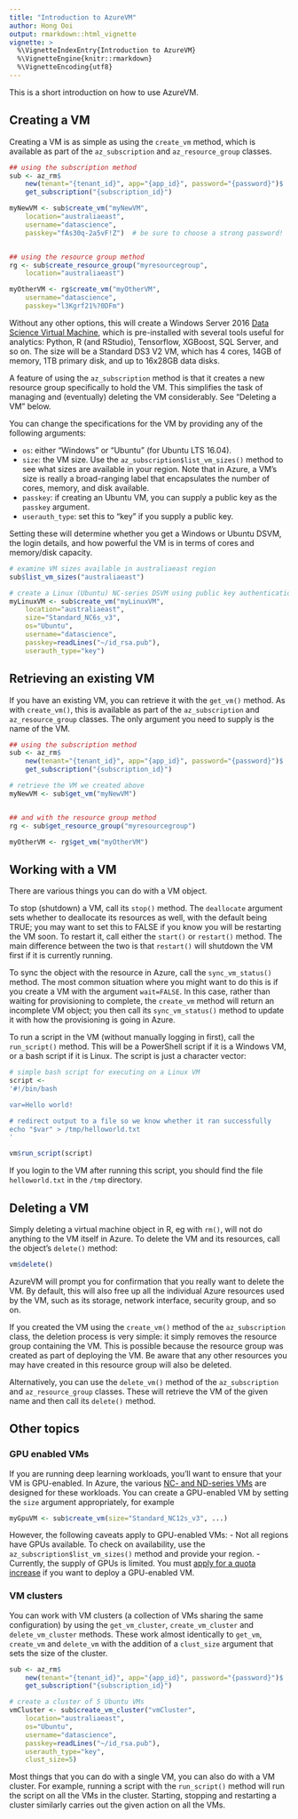 ```yaml
---
title: "Introduction to AzureVM"
author: Hong Ooi
output: rmarkdown::html_vignette
vignette: >
  %\VignetteIndexEntry{Introduction to AzureVM}
  %\VignetteEngine{knitr::rmarkdown}
  %\VignetteEncoding{utf8}
---
```


This is a short introduction on how to use AzureVM.


## Creating a VM

Creating a VM is as simple as using the `create_vm` method, which is available as part of the `az_subscription`  and `az_resource_group` classes.

```r
## using the subscription method
sub <- az_rm$
    new(tenant="{tenant_id}", app="{app_id}", password="{password}")$
    get_subscription("{subscription_id}")

myNewVM <- sub$create_vm("myNewVM",
    location="australiaeast",
    username="datascience",
    passkey="fAs30q-2a5vF!Z")  # be sure to choose a strong password!


## using the resource group method
rg <- sub$create_resource_group("myresourcegroup",
    location="australiaeast")

myOtherVM <- rg$create_vm("myOtherVM",
    username="datascience",
    passkey="l3Kgrf21%?0DFm")
```

Without any other options, this will create a Windows Server 2016 [Data Science Virtual Machine](https://docs.microsoft.com/en-us/azure/machine-learning/data-science-virtual-machine/overview#whats-included-in-the-data-science-vm), which is pre-installed with several tools useful for analytics: Python, R (and RStudio), Tensorflow, XGBoost, SQL Server, and so on. The size will be a Standard DS3 V2 VM, which has 4 cores, 14GB of memory, 1TB primary disk, and up to 16x28GB data disks.

A feature of using the `az_subscription` method is that it creates a new resource group specifically to hold the VM. This simplifies the task of managing and (eventually) deleting the VM considerably. See "Deleting a VM" below.

You can change the specifications for the VM by providing any of the following arguments:

- `os`: either "Windows" or "Ubuntu" (for Ubuntu LTS 16.04).
- `size`: the VM size. Use the `az_subscription$list_vm_sizes()` method to see what sizes are available in your region. Note that in Azure, a VM's size is really a broad-ranging label that encapsulates the number of cores, memory, and disk available.
- `passkey`: if creating an Ubuntu VM, you can supply a public key as the `passkey` argument.
- `userauth_type`: set this to "key" if you supply a public key.

Setting these will determine whether you get a Windows or Ubuntu DSVM, the login details, and how powerful the VM is in terms of cores and memory/disk capacity.

```r
# examine VM sizes available in australiaeast region
sub$list_vm_sizes("australiaeast")

# create a Linux (Ubuntu) NC-series DSVM using public key authentication
myLinuxVM <- sub$create_vm("myLinuxVM",
    location="australiaeast",
    size="Standard_NC6s_v3",
    os="Ubuntu",
    username="datascience",
    passkey=readLines("~/id_rsa.pub"),
    userauth_type="key")
```


## Retrieving an existing VM

If you have an existing VM, you can retrieve it with the `get_vm()` method. As with `create_vm()`, this is available as part of the `az_subscription` and `az_resource_group` classes. The only argument you need to supply is the name of the VM.

```r
## using the subscription method
sub <- az_rm$
    new(tenant="{tenant_id}", app="{app_id}", password="{password}")$
    get_subscription("{subscription_id}")

# retrieve the VM we created above
myNewVM <- sub$get_vm("myNewVM")


## and with the resource group method
rg <- sub$get_resource_group("myresourcegroup")

myOtherVM <- rg$get_vm("myOtherVM")
```


## Working with a VM

There are various things you can do with a VM object.

To stop (shutdown) a VM, call its `stop()` method. The `deallocate` argument sets whether to deallocate its resources as well, with the default being TRUE; you may want to set this to FALSE if you know you will be restarting the VM soon. To restart it, call either the `start()` or `restart()` method. The main difference between the two is that `restart()` will shutdown the VM first if it is currently running.

To sync the object with the resource in Azure, call the `sync_vm_status()` method. The most common situation where you might want to do this is if you create a VM with the argument `wait=FALSE`. In this case, rather than waiting for provisioning to complete, the `create_vm` method will return an incomplete VM object; you then call its `sync_vm_status()` method to update it with how the provisioning is going in Azure.

To run a script in the VM (without manually logging in first), call the `run_script()` method. This will be a PowerShell script if it is a Windows VM, or a bash script if it is Linux. The script is just a character vector:

```r
# simple bash script for executing on a Linux VM
script <-
'#!/bin/bash

var=Hello world!

# redirect output to a file so we know whether it ran successfully
echo "$var" > /tmp/helloworld.txt
'

vm$run_script(script)
```

If you login to the VM after running this script, you should find the file `helloworld.txt` in the `/tmp` directory.


## Deleting a VM

Simply deleting a virtual machine object in R, eg with `rm()`, will not do anything to the VM itself in Azure. To delete the VM and its resources, call the object's `delete()` method:

```r
vm$delete()
```

AzureVM will prompt you for confirmation that you really want to delete the VM. By default, this will also free up all the individual Azure resources used by the VM, such as its storage, network interface, security group, and so on.

If you created the VM using the `create_vm()` method of the `az_subscription` class, the deletion process is very simple: it simply removes the resource group containing the VM. This is possible because the resource group was created as part of deploying the VM. Be aware that any other resources you may have created in this resource group will also be deleted.

 Alternatively, you can use the `delete_vm()` method of the `az_subscription` and `az_resource_group` classes. These will retrieve the VM of the given name and then call its `delete()` method.


## Other topics

### GPU enabled VMs

If you are running deep learning workloads, you'll want to ensure that your VM is GPU-enabled. In Azure, the various [NC- and ND-series VMs](https://docs.microsoft.com/en-us/azure/virtual-machines/windows/sizes-gpu) are designed for these workloads. You can create a GPU-enabled VM by setting the `size` argument appropriately, for example

```r
myGpuVM <- sub$create_vm(size="Standard_NC12s_v3", ...)
```

However, the following caveats apply to GPU-enabled VMs:
- Not all regions have GPUs available. To check on availability, use the `az_subscription$list_vm_sizes()` method and provide your region.
- Currently, the supply of GPUs is limited. You must [apply for a quota increase](https://docs.microsoft.com/en-us/azure/azure-supportability/resource-manager-core-quotas-request) if you want to deploy a GPU-enabled VM.

### VM clusters

You can work with VM clusters (a collection of VMs sharing the same configuration) by using the `get_vm_cluster`, `create_vm_cluster` and `delete_vm_cluster` methods. These work almost identically to `get_vm`, `create_vm` and `delete_vm` with the addition of a `clust_size` argument that sets the size of the cluster.

```r
sub <- az_rm$
    new(tenant="{tenant_id}", app="{app_id}", password="{password}")$
    get_subscription("{subscription_id}")

# create a cluster of 5 Ubuntu VMs
vmCluster <- sub$create_vm_cluster("vmCluster",
    location="australiaeast",
    os="Ubuntu",
    username="datascience",
    passkey=readLines("~/id_rsa.pub"),
    userauth_type="key",
    clust_size=5)
```

Most things that you can do with a single VM, you can also do with a VM cluster. For example, running a script with the `run_script()` method will run the script on all the VMs in the cluster. Starting, stopping and restarting a cluster similarly carries out the given action on all the VMs.


